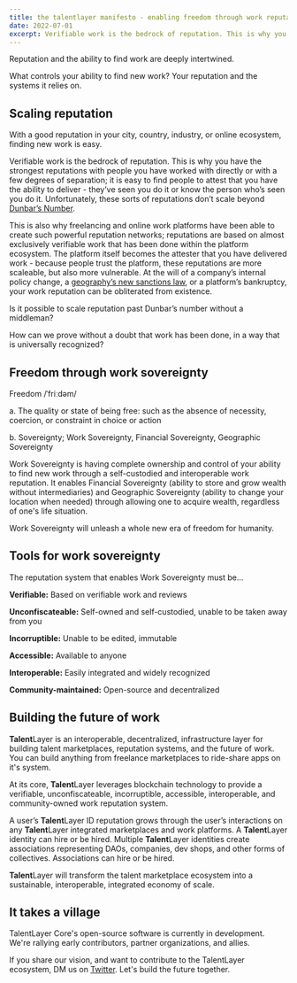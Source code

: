 ```yaml
---
title: the talentlayer manifesto - enabling freedom through work reputation
date: 2022-07-01
excerpt: Verifiable work is the bedrock of reputation. This is why you have the strongest reputations with people you have worked with directly or with a few degrees of separation; it is easy to find people to attest ...
---
```


Reputation and the ability to find work are deeply intertwined.

What controls your ability to find new work? Your reputation and the systems it relies on.

## Scaling reputation

With a good reputation in your city, country, industry, or online ecosystem, finding new work is easy.

Verifiable work is the bedrock of reputation. This is why you have the strongest reputations with people you have worked with directly or with a few degrees of separation; it is easy to find people to attest that you have the ability to deliver - they’ve seen you do it or know the person who’s seen you do it. Unfortunately, these sorts of reputations don’t scale beyond [Dunbar’s Number](https://en.wikipedia.org/wiki/Dunbar%27s_number).

This is also why freelancing and online work platforms have been able to create such powerful reputation networks; reputations are based on almost exclusively verifiable work that has been done within the platform ecosystem. The platform itself becomes the attester that you have delivered work - because people trust the platform, these reputations are more scaleable, but also more vulnerable. At the will of a company’s internal policy change, a [geography’s new sanctions law](lost.php), or a platform’s bankruptcy, your work reputation can be obliterated from existence.

Is it possible to scale reputation past Dunbar’s number without a middleman?

How can we prove without a doubt that work has been done, in a way that is universally recognized?

## Freedom through work sovereignty

Freedom /ˈfriːdəm/

a. The quality or state of being free: such as the absence of necessity, coercion, or constraint in choice or action

b. Sovereignty; Work Sovereignty, Financial Sovereignty, Geographic Sovereignty

Work Sovereignty is having complete ownership and control of your ability to find new work through a self-custodied and interoperable work reputation. It enables Financial Sovereignty (ability to store and grow wealth without intermediaries) and Geographic Sovereignty (ability to change your location when needed) through allowing one to acquire wealth, regardless of one's life situation.

Work Sovereignty will unleash a whole new era of freedom for humanity.

## Tools for work sovereignty

The reputation system that enables Work Sovereignty must be…

**Verifiable:** Based on verifiable work and reviews

**Unconfiscateable:** Self-owned and self-custodied, unable to be taken away from you

**Incorruptible:** Unable to be edited, immutable

**Accessible:** Available to anyone

**Interoperable:** Easily integrated and widely recognized

**Community-maintained:** Open-source and decentralized

## Building the future of work

**Talent**Layer is an interoperable, decentralized, infrastructure layer for building talent marketplaces, reputation systems, and the future of work. You can build anything from freelance marketplaces to ride-share apps on it's system.

At its core, **Talent**Layer leverages blockchain technology to provide a verifiable, unconfiscateable, incorruptible, accessible, interoperable, and community-owned work reputation system.

A user’s **Talent**Layer ID reputation grows through the user’s interactions on any **Talent**Layer integrated marketplaces and work platforms. A **Talent**Layer identity can hire or be hired. Multiple **Talent**Layer identities create associations representing DAOs, companies, dev shops, and other forms of collectives. Associations can hire or be hired.

**Talent**Layer will transform the talent marketplace ecosystem into a sustainable, interoperable, integrated economy of scale.

## It takes a village

TalentLayer Core's open-source software is currently in development. We're rallying early contributors, partner organizations, and allies.

If you share our vision, and want to contribute to the TalentLayer ecosystem, DM us on [Twitter](https://twitter.com/TalentLayer). Let's build the future together.